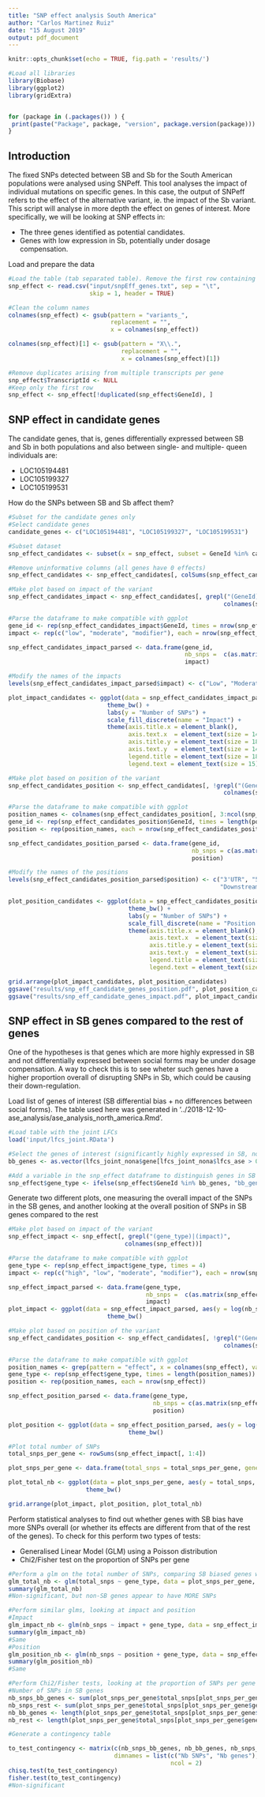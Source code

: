 ```yaml
---
title: "SNP effect analysis South America"
author: "Carlos Martinez Ruiz"
date: "15 August 2019"
output: pdf_document
---
```


```r
knitr::opts_chunk$set(echo = TRUE, fig.path = 'results/')
``` 
```r
#Load all libraries
library(Biobase)
library(ggplot2)
library(gridExtra)


for (package in (.packages()) ) { 
 print(paste("Package", package, "version", package.version(package)))
}
```
## Introduction
The fixed SNPs detected between SB and Sb for the South American populations were analysed using SNPeff. This tool analyses the impact of individual mutations on specific genes. In this case, the output of SNPeff refers to the effect of the alternative variant, ie. the impact of the Sb variant. This script will analyse in more depth the effect on genes of interest. More specifically, we will be looking at SNP effects in:

* The three genes identified as potential candidates. 
* Genes with low expression in Sb, potentially under dosage compensation. 

Load and prepare the data
```r
#Load the table (tab separated table). Remove the first row containing irrelevant info 
snp_effect <- read.csv("input/snpEff_genes.txt", sep = "\t",
                       skip = 1, header = TRUE)

#Clean the column names
colnames(snp_effect) <- gsub(pattern = "variants_",
                             replacement = "",
                             x = colnames(snp_effect))

colnames(snp_effect)[1] <- gsub(pattern = "X\\.",
                                replacement = "",
                                x = colnames(snp_effect)[1])

#Remove duplicates arising from multiple transcripts per gene
snp_effect$TranscriptId <- NULL
#Keep only the first row
snp_effect <- snp_effect[!duplicated(snp_effect$GeneId), ]

```

## SNP effect in candidate genes

The candidate genes, that is, genes differentially expressed between SB and Sb in both populations and also between single- and multiple- queen individuals are:

* LOC105194481
* LOC105199327
* LOC105199531

How do the SNPs between SB and Sb affect them?
```r
#Subset for the candidate genes only
#Select candidate genes
candidate_genes <- c("LOC105194481", "LOC105199327", "LOC105199531")

#Subset dataset
snp_effect_candidates <- subset(x = snp_effect, subset = GeneId %in% candidate_genes)

#Remove uninformative columns (all genes have 0 effects)
snp_effect_candidates <- snp_effect_candidates[, colSums(snp_effect_candidates != 0) > 0]

#Make plot based on impact of the variant
snp_effect_candidates_impact <- snp_effect_candidates[, grepl("(GeneId)|(impact)",
                                                             colnames(snp_effect_candidates))]

#Parse the dataframe to make compatible with ggplot
gene_id <- rep(snp_effect_candidates_impact$GeneId, times = nrow(snp_effect_candidates_impact))
impact <- rep(c("low", "moderate", "modifier"), each = nrow(snp_effect_candidates_impact))

snp_effect_candidates_impact_parsed <- data.frame(gene_id,
                                                  nb_snps =  c(as.matrix(snp_effect_candidates_impact[, 2:4])),
                                                  impact)

#Modify the names of the impacts
levels(snp_effect_candidates_impact_parsed$impact) <- c("Low", "Moderate", "Modifier")

plot_impact_candidates <- ggplot(data = snp_effect_candidates_impact_parsed, aes(y = nb_snps, x = gene_id, fill = impact)) + geom_bar(stat = "identity", position = position_dodge()) +
                            theme_bw() +
                            labs(y = "Number of SNPs") +
                            scale_fill_discrete(name = "Impact") +
                            theme(axis.title.x = element_blank(),
                                  axis.text.x  = element_text(size = 14),
                                  axis.title.y = element_text(size = 18),
                                  axis.text.y  = element_text(size = 14),
                                  legend.title = element_text(size = 18),
                                  legend.text = element_text(size = 15))

#Make plot based on position of the variant
snp_effect_candidates_position <- snp_effect_candidates[, !grepl("(GeneName)|(impact)",
                                                             colnames(snp_effect_candidates))]

#Parse the dataframe to make compatible with ggplot
position_names <- colnames(snp_effect_candidates_position[, 3:ncol(snp_effect_candidates_position)])
gene_id <- rep(snp_effect_candidates_position$GeneId, times = length(position_names))
position <- rep(position_names, each = nrow(snp_effect_candidates_position))

snp_effect_candidates_position_parsed <- data.frame(gene_id,
                                                    nb_snps = c(as.matrix(snp_effect_candidates_position[, position_names])),
                                                    position)

#Modify the names of the positions
levels(snp_effect_candidates_position_parsed$position) <- c("3'UTR", "5'UTR-premature start\ncodon gain", "5'UTR",
                                                            "Downstream of gene", "Intron", "Missense variant", "Synonymous variant", "Upstream of gene")

plot_position_candidates <- ggplot(data = snp_effect_candidates_position_parsed, aes(y = nb_snps, x = gene_id, fill = position)) + geom_bar(stat = "identity", position = position_dodge()) +
                                  theme_bw() +
                                  labs(y = "Number of SNPs") +
                                  scale_fill_discrete(name = "Position effect") +
                                  theme(axis.title.x = element_blank(),
                                        axis.text.x  = element_text(size = 14),
                                        axis.title.y = element_text(size = 18),
                                        axis.text.y  = element_text(size = 14),
                                        legend.title = element_text(size = 18),
                                        legend.text = element_text(size = 15))

grid.arrange(plot_impact_candidates, plot_position_candidates)
ggsave("results/snp_eff_candidate_genes_position.pdf", plot_position_candidates, width = 30, height = 25, units = "cm")
ggsave("results/snp_eff_candidate_genes_impact.pdf", plot_impact_candidates, width = 30, height = 25, units = "cm")
``` 

## SNP effect in SB genes compared to the rest of genes

One of the hypotheses is that genes which are more highly expressed in SB and not differentially expressed between social forms may be under dosage compensation. A way to check this is to see wheter such genes have a higher proportion overall of disrupting SNPs in Sb, which could be causing their down-regulation. 

Load list of genes of interest (SB differential bias + no differences between social forms). The table used here was generated in '../2018-12-10-ase_analysis/ase_analysis_north_america.Rmd'.
```r
#Load table with the joint LFCs
load('input/lfcs_joint.RData')

#Select the genes of interest (significantly highly expressed in SB, no differential expression between social forms)
bb_genes <- as.vector(lfcs_joint_nona$gene[lfcs_joint_nona$lfcs_ase > 0 & lfcs_joint_nona$padj_ase < 0.05 & lfcs_joint_nona$padj_mor > 0.05])

#Add a variable in the snp_effect dataframe to distinguish genes in SB from the rest
snp_effect$gene_type <- ifelse(snp_effect$GeneId %in% bb_genes, "bb_gene", "rest_of_genes")
``` 

Generate two different plots, one measuring the overall impact of the SNPs in the SB genes, and another looking at the overall position of SNPs in SB genes compared to the rest

```r
#Make plot based on impact of the variant
snp_effect_impact <- snp_effect[, grepl("(gene_type)|(impact)",
                                 colnames(snp_effect))]

#Parse the dataframe to make compatible with ggplot
gene_type <- rep(snp_effect_impact$gene_type, times = 4)
impact <- rep(c("high", "low", "moderate", "modifier"), each = nrow(snp_effect_impact))

snp_effect_impact_parsed <- data.frame(gene_type,
                                       nb_snps =  c(as.matrix(snp_effect_impact[, 1:4])),
                                       impact)
plot_impact <- ggplot(data = snp_effect_impact_parsed, aes(y = log(nb_snps + 1), x = impact, fill = gene_type)) + geom_boxplot() +
                            theme_bw()

#Make plot based on position of the variant
snp_effect_candidates_position <- snp_effect_candidates[, !grepl("(GeneName)|(impact)",
                                                             colnames(snp_effect_candidates))]

#Parse the dataframe to make compatible with ggplot
position_names <- grep(pattern = "effect", x = colnames(snp_effect), value = TRUE)
gene_type <- rep(snp_effect$gene_type, times = length(position_names))
position <- rep(position_names, each = nrow(snp_effect))

snp_effect_position_parsed <- data.frame(gene_type,
                                         nb_snps = c(as.matrix(snp_effect[, position_names])),
                                         position)

plot_position <- ggplot(data = snp_effect_position_parsed, aes(y = log(nb_snps + 1), x = gene_type, fill = position)) + geom_boxplot() +
                                  theme_bw() 

#Plot total number of SNPs
total_snps_per_gene <- rowSums(snp_effect_impact[, 1:4])

plot_snps_per_gene <- data.frame(total_snps = total_snps_per_gene, gene_type = snp_effect_impact$gene_type)

plot_total_nb <- ggplot(data = plot_snps_per_gene, aes(y = total_snps, x = gene_type)) + geom_boxplot() +
                      theme_bw() 

grid.arrange(plot_impact, plot_position, plot_total_nb)
```

Perform statistical analyses to find out whether genes with SB bias have more SNPs overall (or whether its effects are different from that of the rest of the genes). To check for this perform two types of tests:

* Generalised Linear Model (GLM) using a Poisson distribution
* Chi2/Fisher test on the proportion of SNPs per gene 

```r
#Perform a glm on the total number of SNPs, comparing SB biased genes with the rest of the genes
glm_total_nb <- glm(total_snps ~ gene_type, data = plot_snps_per_gene, family = "poisson")
summary(glm_total_nb)
#Non-significant, but non-SB genes appear to have MORE SNPs

#Perform similar glms, looking at impact and position
#Impact
glm_impact_nb <- glm(nb_snps ~ impact + gene_type, data = snp_effect_impact_parsed, family = "poisson")
summary(glm_impact_nb)
#Same
#Position
glm_position_nb <- glm(nb_snps ~ position + gene_type, data = snp_effect_position_parsed, family = "poisson")
summary(glm_position_nb)
#Same

#Perform Chi2/Fisher tests, looking at the proportion of SNPs per gene in either SB or 'rest of the genes' categories. 
#Number of SNPs in SB genes
nb_snps_bb_genes <- sum(plot_snps_per_gene$total_snps[plot_snps_per_gene$gene_type == "bb_gene"])
nb_snps_rest <- sum(plot_snps_per_gene$total_snps[plot_snps_per_gene$gene_type != "bb_gene"])
nb_bb_genes <- length(plot_snps_per_gene$total_snps[plot_snps_per_gene$gene_type == "bb_gene"])
nb_rest <- length(plot_snps_per_gene$total_snps[plot_snps_per_gene$gene_type != "bb_gene"])

#Generate a contingency table

to_test_contingency <- matrix(c(nb_snps_bb_genes, nb_bb_genes, nb_snps_rest, nb_rest),
                              dimnames = list(c("Nb SNPs", "Nb genes"), c("SB", "Rest")),
                                              ncol = 2)
chisq.test(to_test_contingency)
fisher.test(to_test_contingency)
#Non-significant
```








